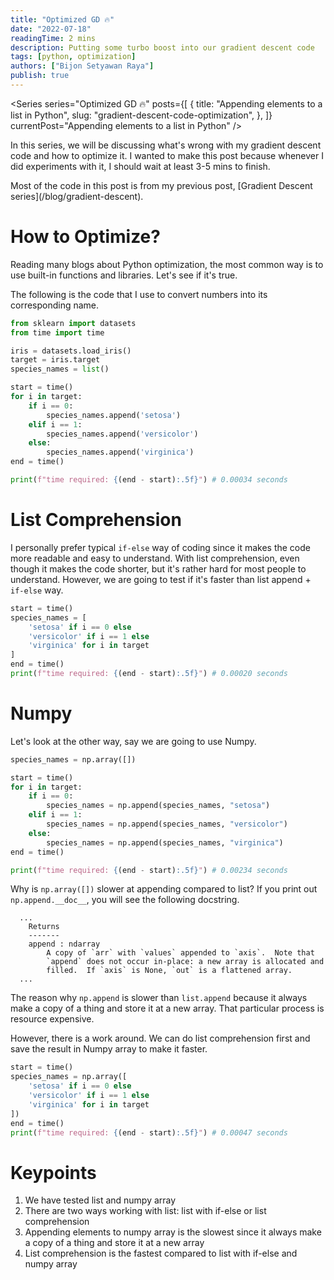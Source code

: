 ```yaml
---
title: "Optimized GD 🔥"
date: "2022-07-18"
readingTime: 2 mins
description: Putting some turbo boost into our gradient descent code
tags: [python, optimization]
authors: ["Bijon Setyawan Raya"]
publish: true
---
```


<Series
  series="Optimized GD 🔥"
  posts={[
    {
      title: "Appending elements to a list in Python",
      slug: "gradient-descent-code-optimization",
    },
  ]}
  currentPost="Appending elements to a list in Python"
/>

In this series, we will be discussing what's wrong with my gradient descent code and how to optimize it.
I wanted to make this post because whenever I did experiments with it, I should wait at least 3-5 mins to finish.

<Alert status="info" variant="left-accent">
  <AlertIcon />
  Most of the code in this post is from my previous post, [Gradient Descent series](/blog/gradient-descent).
</Alert>

# How to Optimize?

Reading many blogs about Python optimization, the most common way is to use built-in functions and libraries.
Let's see if it's true.

The following is the code that I use to convert numbers into its corresponding name.

```python
from sklearn import datasets
from time import time

iris = datasets.load_iris()
target = iris.target
species_names = list()

start = time()
for i in target:
    if i == 0:
        species_names.append('setosa')
    elif i == 1:
        species_names.append('versicolor')
    else:
        species_names.append('virginica')
end = time()

print(f"time required: {(end - start):.5f}") # 0.00034 seconds
```

# List Comprehension

I personally prefer typical `if-else` way of coding since it makes the code more readable and easy to understand.
With list comprehension, even though it makes the code shorter, but it's rather hard for most people to understand.
However, we are going to test if it's faster than list append + `if-else` way.

```python
start = time()
species_names = [
    'setosa' if i == 0 else
    'versicolor' if i == 1 else
    'virginica' for i in target
]
end = time()
print(f"time required: {(end - start):.5f}") # 0.00020 seconds
```

# Numpy

Let's look at the other way, say we are going to use Numpy.

```python
species_names = np.array([])

start = time()
for i in target:
    if i == 0:
        species_names = np.append(species_names, "setosa")
    elif i == 1:
        species_names = np.append(species_names, "versicolor")
    else:
        species_names = np.append(species_names, "virginica")
end = time()

print(f"time required: {(end - start):.5f}") # 0.00234 seconds
```

Why is `np.array([])` slower at appending compared to list? If you print out `np.append.__doc__`, you will see the following docstring.

```text
  ...
    Returns
    -------
    append : ndarray
        A copy of `arr` with `values` appended to `axis`.  Note that
        `append` does not occur in-place: a new array is allocated and
        filled.  If `axis` is None, `out` is a flattened array.
  ...
```

The reason why `np.append` is slower than `list.append` because it always make a copy of a thing and store it at a new array. That particular process is resource expensive.

However, there is a work around. We can do list comprehension first and save the result in Numpy array to make it faster.

```python
start = time()
species_names = np.array([
    'setosa' if i == 0 else
    'versicolor' if i == 1 else
    'virginica' for i in target
])
end = time()
print(f"time required: {(end - start):.5f}") # 0.00047 seconds
```

# Keypoints

1. We have tested list and numpy array
2. There are two ways working with list: list with if-else or list comprehension
3. Appending elements to numpy array is the slowest since it always make a copy of a thing and store it at a new array
4. List comprehension is the fastest compared to list with if-else and numpy array
